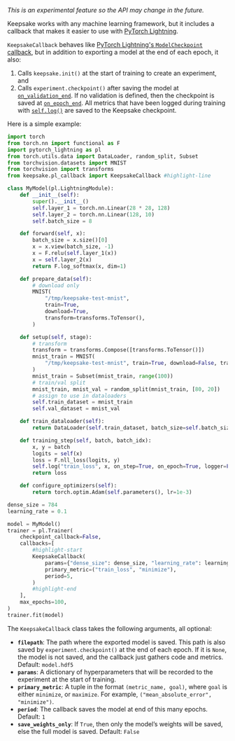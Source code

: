 
<DocsLayout title="PyTorch Lightning integration">


_This is an experimental feature so the API may change in the future._

Keepsake works with any machine learning framework, but it includes a callback that makes it easier to use with [PyTorch Lightning](https://www.pytorchlightning.ai/).

`KeepsakeCallback` behaves like [PyTorch Lightning's `ModelCheckpoint` callback](https://pytorch-lightning.readthedocs.io/en/stable/generated/pytorch_lightning.callbacks.ModelCheckpoint.html), but in addition to exporting a model at the end of each epoch, it also:

1. Calls `keepsake.init()` at the start of training to create an experiment, and
2. Calls `experiment.checkpoint()` after saving the model at [`on_validation_end`](https://pytorch-lightning.readthedocs.io/en/stable/callbacks.html#on-validation-end). If no validation is defined, then the checkpoint is saved at [`on_epoch_end`](https://pytorch-lightning.readthedocs.io/en/stable/callbacks.html#on-epoch-end). All metrics that have been logged during training with [`self.log()`](https://pytorch-lightning.readthedocs.io/en/latest/logging.html#automatic-logging) are saved to the Keepsake checkpoint.

Here is a simple example:

```python
import torch
from torch.nn import functional as F
import pytorch_lightning as pl
from torch.utils.data import DataLoader, random_split, Subset
from torchvision.datasets import MNIST
from torchvision import transforms
from keepsake.pl_callback import KeepsakeCallback #highlight-line

class MyModel(pl.LightningModule):
    def __init__(self):
        super().__init__()
        self.layer_1 = torch.nn.Linear(28 * 28, 128)
        self.layer_2 = torch.nn.Linear(128, 10)
        self.batch_size = 8

    def forward(self, x):
        batch_size = x.size()[0]
        x = x.view(batch_size, -1)
        x = F.relu(self.layer_1(x))
        x = self.layer_2(x)
        return F.log_softmax(x, dim=1)

    def prepare_data(self):
        # download only
        MNIST(
            "/tmp/keepsake-test-mnist",
            train=True,
            download=True,
            transform=transforms.ToTensor(),
        )

    def setup(self, stage):
        # transform
        transform = transforms.Compose([transforms.ToTensor()])
        mnist_train = MNIST(
            "/tmp/keepsake-test-mnist", train=True, download=False, transform=transform
        )
        mnist_train = Subset(mnist_train, range(100))
        # train/val split
        mnist_train, mnist_val = random_split(mnist_train, [80, 20])
        # assign to use in dataloaders
        self.train_dataset = mnist_train
        self.val_dataset = mnist_val

    def train_dataloader(self):
        return DataLoader(self.train_dataset, batch_size=self.batch_size)

    def training_step(self, batch, batch_idx):
        x, y = batch
        logits = self(x)
        loss = F.nll_loss(logits, y)
        self.log("train_loss", x, on_step=True, on_epoch=True, logger=False)
        return loss

    def configure_optimizers(self):
        return torch.optim.Adam(self.parameters(), lr=1e-3)

dense_size = 784
learning_rate = 0.1

model = MyModel()
trainer = pl.Trainer(
    checkpoint_callback=False,
    callbacks=[
        #highlight-start
        KeepsakeCallback(
            params={"dense_size": dense_size, "learning_rate": learning_rate,},
            primary_metric=("train_loss", "minimize"),
            period=5,
        )
        #highlight-end
    ],
    max_epochs=100,
)
trainer.fit(model)
```

The `KeepsakeCallback` class takes the following arguments, all optional:

- **`filepath`**: The path where the exported model is saved. This path is also saved by `experiment.checkpoint()` at the end of each epoch. If it is `None`, the model is not saved, and the callback just gathers code and metrics. Default: `model.hdf5`
- **`params`**: A dictionary of hyperparameters that will be recorded to the experiment at the start of training.
- **`primary_metric`**: A tuple in the format `(metric_name, goal)`, where `goal` is either `minimize`, or `maximize`. For example, `("mean_absolute_error", "minimize")`.
- **`period`**: The callback saves the model at end of this many epochs. Default: `1`
- **`save_weights_only`**: If `True`, then only the model’s weights will be saved, else the full model is saved. Default: `False`

</DocsLayout>
